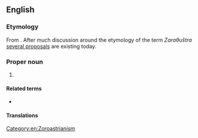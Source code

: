 ==English==
{{wikipedia}}
{{rfc|en|The etymology is unclear}}

===Etymology===
From {{etyl|ae|en}} {{m|ae|sc=Avst|𐬰𐬀𐬭𐬀𐬚𐬎𐬱𐬙𐬭𐬀|tr=Zaraθuštra}}. After much discussion around the etymology of the term ''Zaraθuštra'' [http://www.iranicaonline.org/articles/zoroaster-i-the-name several proposals] are existing today.

===Proper noun===
{{en-proper noun|-}}

# {{alternative form of|Zoroaster|lang=en}}

====Related terms====
* {{l|en|Zarathustrian}}

====Translations====
{{trans-see|Zoroaster}}

[[Category:en:Zoroastrianism]]